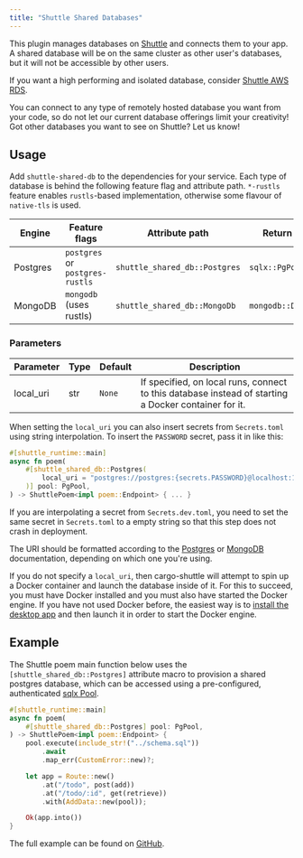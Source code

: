 ```yaml
---
title: "Shuttle Shared Databases"
---
```


This plugin manages databases on [Shuttle](https://www.shuttle.rs) and connects them to your app. A shared database
will be on the same cluster as other user's databases, but it will not be accessible by other users.

If you want a high performing and isolated database, consider [Shuttle AWS RDS](./shuttle-aws-rds).

<Tip>You can connect to any type of remotely hosted database you want from your code, so do not let our current database offerings limit your creativity! Got other databases you want to see on Shuttle? Let us know!</Tip>

## Usage
Add `shuttle-shared-db` to the dependencies for your service.
Each type of database is behind the following feature flag and attribute path. `*-rustls` feature enables `rustls`-based implementation, otherwise some flavour of `native-tls` is used.

| Engine   | Feature flags | Attribute path | Return type |
|----------|---------------|----------------|-------------|
| Postgres | `postgres` or `postgres-rustls` | `shuttle_shared_db::Postgres` | `sqlx::PgPool` |
| MongoDB  | `mongodb` (uses rustls) | `shuttle_shared_db::MongoDb` | `mongodb::Database` |

### Parameters
| Parameter | Type | Default | Description |
|-----------|------|---------|-------------|
| local_uri | str  | `None`  | If specified, on local runs, connect to this database instead of starting a Docker container for it. |

When setting the `local_uri` you can also insert secrets from `Secrets.toml` using string interpolation. To insert the
`PASSWORD` secret, pass it in like this:

```rust
#[shuttle_runtime::main]
async fn poem(
    #[shuttle_shared_db::Postgres(
        local_uri = "postgres://postgres:{secrets.PASSWORD}@localhost:16695/postgres"
    )] pool: PgPool,
) -> ShuttlePoem<impl poem::Endpoint> { ... }
```

<Note>If you are interpolating a secret from `Secrets.dev.toml`, you need to set the same secret in `Secrets.toml` to a empty string so that this step does not crash in deployment.</Note>

The URI should be formatted according to the
[Postgres](https://www.postgresql.org/docs/current/libpq-connect.html#LIBPQ-CONNSTRING) or
[MongoDB](https://www.mongodb.com/docs/manual/reference/connection-string/)
documentation, depending on which one you're using.

If you do not specify a `local_uri`, then cargo-shuttle will attempt to spin up a Docker container and launch the database inside of it.
For this to succeed, you must have Docker installed and you must also have started the Docker engine. If you have not used Docker
before, the easiest way is to [install the desktop app](https://docs.docker.com/get-docker/) and then launch it in order to start
the Docker engine.

<Snippet file="connection-string.mdx" />

## Example

The Shuttle poem main function below uses the `[shuttle_shared_db::Postgres]` attribute macro to provision a shared postgres database,
which can be accessed using a pre-configured, authenticated [sqlx Pool](https://docs.rs/sqlx/latest/sqlx/pool/index.html).

```rust main.rs
#[shuttle_runtime::main]
async fn poem(
    #[shuttle_shared_db::Postgres] pool: PgPool,
) -> ShuttlePoem<impl poem::Endpoint> {
    pool.execute(include_str!("../schema.sql"))
        .await
        .map_err(CustomError::new)?;

    let app = Route::new()
        .at("/todo", post(add))
        .at("/todo/:id", get(retrieve))
        .with(AddData::new(pool));

    Ok(app.into())
}
```

The full example can be found on [GitHub](https://github.com/shuttle-hq/shuttle-examples/tree/main/poem/postgres).
